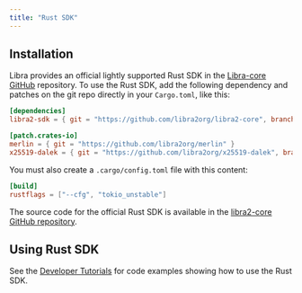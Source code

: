 ```yaml
---
title: "Rust SDK"
---
```


## Installation

Libra provides an official lightly supported Rust SDK in the
[Libra-core GitHub](https://github.com/libra2org/libra2-core/tree/main/sdk)
repository. To use the Rust SDK, add the following dependency and patches on the
git repo directly in your `Cargo.toml`, like this:

```toml filename="Cargo.toml"
[dependencies]
libra2-sdk = { git = "https://github.com/libra2org/libra2-core", branch = "devnet" }

[patch.crates-io]
merlin = { git = "https://github.com/libra2org/merlin" }
x25519-dalek = { git = "https://github.com/libra2org/x25519-dalek", branch = "zeroize_v1" }
```

You must also create a `.cargo/config.toml` file with this content:

```toml filename=".cargo/config.toml"
[build]
rustflags = ["--cfg", "tokio_unstable"]
```

The source code for the official Rust SDK is available in the
[libra2-core GitHub repository](https://github.com/libra2org/libra2-core/tree/main/sdk).

## Using Rust SDK

See the [Developer Tutorials](/build/guides) for code examples showing how to
use the Rust SDK.
